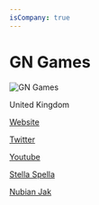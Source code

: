 ```yaml
---
isCompany: true
---
```


# GN Games

![GN Games](http://www.gngames.co.uk/wp-content/uploads/2020/04/GNSplashScreen.png)

<Location>

United Kingdom

</Location>

<Website>

[Website](http://GNGames.co.uk)

[Twitter](https://twitter.com/developmentgn)

[Youtube](https://www.youtube.com/channel/UCMY-fsf37xfQgdLObCR2cBQ)

</Website>

<Games>

[Stella Spella](https://www.microsoft.com/store/apps/9PFMCGTCVVH4)

[Nubian Jak](https://play.google.com/store/apps/details?id=com.GNDevelopment.NubianJakUS)

</Games>
